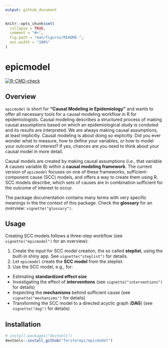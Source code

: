 ```yaml
---
output: github_document
---
```


<!-- README.md is generated from README.Rmd. Please edit that file -->

```r
knitr::opts_chunk$set(
  collapse = TRUE,
  comment = "#>",
  fig.path = "man/figures/README-",
  out.width = "100%"
)
```

# epicmodel

<!-- badges: start -->

[![R-CMD-check](https://github.com/forsterepi/epicmodel/actions/workflows/R-CMD-check.yaml/badge.svg)](https://github.com/forsterepi/epicmodel/actions/workflows/R-CMD-check.yaml)
<!-- badges: end -->

## Overview

`epicmodel` is short for **"Causal Modeling in Epidemiology"** and wants to offer all necessary tools for a causal modeling workflow in R for epidemiologists. Causal modeling describes a structured process of making causal assumptions based on which an epidemiological study is conduted and its results are interpreted. We are always making causal assumptions, at least implicitly. Causal modeling is about doing so explicitly. Did you ever wonder what to measure, how to define your variables, or how to model your outcome of interest? If yes, chances are you need to think about your causal model in more detail.

Causal models are created by making causal assumptions (i.e., that variable A causes variable B) within a **causal modeling framework**. The current version of `epicmodel` focuses on one of these frameworks, sufficient-component cause (SCC) models, and offers a way to create them using R. SCC models describe, which sets of causes are in combination sufficient for the outcome of interest to occur.

The package documentation contains many terms with very specific meanings in the the context of this package. Check the **glossary** for an overview: `vignette("glossary")`.

## Usage

Creating SCC models follows a three-step workflow (see `vignette("epicmodel")` for an overview):

1.  Create the input for SCC model creation, the so called **steplist**, using the built-in shiny app. See `vignette("steplist")` for details.
2.  Let `epicmodel` create the **SCC model** from the steplist.
3.  Use the SCC model, e.g., for:

-   Estimating **standardized effect size**
-   Investigating the effect of **interventions** (see `vignette("interventions")` for details)
-   Inspecting the **mechanisms** behind sufficient cause (see `vignette("mechanisms")` for details)
-   Transforming the SCC model to a directed acyclic graph (**DAG**) (see `vignette("dag")` for details)

## Installation

```r
# install.packages("devtools")
devtools::install_github("forsterepi/epicmodel")
```
